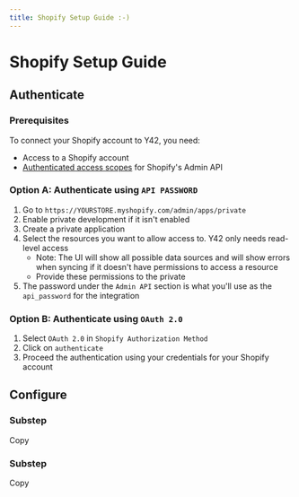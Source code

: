 ```yaml
---
title: Shopify Setup Guide :-)
---
```



# Shopify Setup Guide

## Authenticate
### Prerequisites
To connect your Shopify account to Y42, you need:
- Access to a Shopify account
- [Authenticated access scopes](https://shopify.dev/api/usage/access-scopes) for Shopify's Admin API

### **Option A:**  Authenticate using `API PASSWORD`

1. Go to `https://YOURSTORE.myshopify.com/admin/apps/private`
2. Enable private development if it isn't enabled
3. Create a private application
4. Select the resources you want to allow access to. Y42 only needs read-level access
   * Note: The UI will show all possible data sources and will show errors when syncing if it doesn't have permissions to access a resource
   * Provide these permissions to the private
5. The password under the `Admin API` section is what you'll use as the `api_password` for the integration

### **Option B:**  Authenticate using `OAuth 2.0`

1. Select `OAuth 2.0` in `Shopify Authorization Method`
2. Click on `authenticate`
2. Proceed the authentication using your credentials for your Shopify account


## Configure

### Substep
Copy

### Substep
Copy